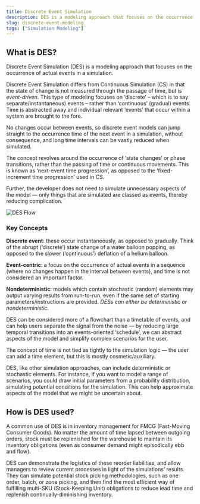 ```yaml
---
title: Discrete Event Simulation
description: DES is a modeling approach that focuses on the occurrence of events in a simulation, separately and instantaneously, rather than on any chronological-scale.
slug: discrete-event-modeling
tags: ["Simulation Modeling"]
---
```


## What is DES?

Discrete Event Simulation (DES) is a modeling approach that focuses on the occurrence of actual events in a simulation.

Discrete Event Simulation differs from Continuous Simulation (CS) in that the state of change is not measured through the passage of time, but is _event-driven_. This type of modeling focuses on ‘discrete’ – which is to say separate/instantaneous) events – rather than ‘continuous’ (gradual) events. Time is abstracted away and individual relevant ‘events’ that occur within a system are brought to the fore.

No changes occur between events, so discrete event models can jump straight to the occurrence time of the next event in a simulation, without consequence, and long time intervals can be vastly reduced when simulated.

The concept revolves around the occurrence of ‘state changes’ or phase transitions, rather than the passing of time or continuous movements. This is known as ‘next-event time progression’, as opposed to the ‘fixed-increment time progression’ used in CS.

Further, the developer does not need to simulate unnecessary aspects of the model — only things that are simulated are classed as events, thereby reducing complication.

![DES Flow](https://cdn-us1.hash.ai/site/hash-des-flow.svg)

<KeyConcepts>

### Key Concepts

**Discrete event**: these occur instantaneously, as opposed to gradually. Think of the abrupt (‘discrete’) state change of a water balloon popping, as opposed to the slower (‘continuous’) deflation of a helium balloon.

**Event-centric**: a focus on the occurrence of actual events in a sequence (where no changes happen in the interval between events), and time is not considered an important factor.

**Nondeterministic**: models which contain stochastic (random) elements may output varying results from run-to-run, even if the same set of starting parameters/instructions are provided. _DESs can either be deterministic or nondeterministic._

</KeyConcepts>

DES can be considered more of a flowchart than a timetable of events, and can help users separate the signal from the noise — by reducing large temporal transitions into an events-oriented ‘schedule’, we can abstract aspects of the model and simplify complex scenarios for the user.

The concept of time is not tied as tightly to the simulation logic — the user can add a time element, but this is mostly cosmetic/auxiliary.

DES, like other simulation approaches, can include deterministic or stochastic elements. For instance, if you want to model a range of scenarios, you could draw initial parameters from a probability distribution, simulating potential conditions for the simulation. This can help approximate aspects of the model that we might be uncertain about.

## How is DES used?

A common use of DES is in inventory management for FMCG (Fast-Moving Consumer Goods). No matter the amount of time lapsed between outgoing orders, stock must be replenished for the warehouse to maintain its inventory obligations (even as consumer demand might episodically ebb and flow).

DES can demonstrate the logistics of these reorder liabilities, and allow managers to review current processes in light of the simulations’ results. They can simulate potential stock picking methodologies, such as one order, batch, or zone picking, and then find the most efficient way of fulfilling multi-SKU (Stock-Keeping Unit) obligations to reduce lead time and replenish continually-diminishing inventory.
